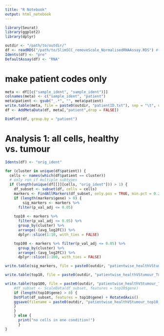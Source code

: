 ```yaml
---
title: "R Notebook"
output: html_notebook
---
```


```r
library(Seurat)
library(ggplot2)
library(dplyr)
```

```r
outdir <- "/path/to/outdir/"
df <- readRDS("/path/to/SlimSCC_removeScale_NormalisedRNAAssay.RDS") #the same thing but on HD (quicker to load)
Idents(df) <- "pre"
DefaultAssay(df) <- "RNA"
```

# make patient codes only

```r
meta <- df[[c("sample_ident", "sample_ident")]]
colnames(meta) <- c("sample_ident", "patient")
meta$patient <- gsub("_.*", "", meta$patient)
write.table(meta, file = paste0(outdir, "patientID.txt"), sep = "\t", quote = FALSE, col.names = NA)
df <- AddMetaData(df, meta[,"patient",drop = FALSE])
```

```r
DimPlot(df, group.by = "patient")
```

# Analysis 1: all cells, healthy vs. tumour

```r
Idents(df) <- "orig_ident"

for (cluster in unique(df$patient)) {
  cells <- names(which(df$patient == cluster))
  # only run if multiple subtypes
  if (length(unique(df[[]][cells, "orig_ident"])) > 1) {
    df_subset <- subset(df, cells = cells)
    markers <- FindAllMarkers(df_subset, only.pos = TRUE, min.pct = 0.25, logfc.threshold = 0.25)
    if (length(markers$gene) > 0) {
        sig_markers <- markers %>%
      filter(p_val_adj <= 0.05)
    
    top10 <- markers %>%
      filter(p_val_adj <= 0.05) %>%
      group_by(cluster) %>%
      arrange(-(avg_log2FC)) %>%
      dplyr::slice(1:10, with_ties = FALSE)

    top100 <- markers %>% filter(p_val_adj <= 0.05) %>%
      group_by(cluster) %>%
      arrange(-(avg_log2FC)) %>%
      dplyr::slice(1:100, with_ties = FALSE)

write.table(sig_markers, file = paste0(outdir, "patientwise_healthVStumour_SigMarkers_patient_", cluster, ".txt"), sep = "\t", quote = FALSE, col.names = NA)

write.table(top10, file = paste0(outdir, "patientwise_healthVStumour_Top10_patient_", cluster, ".txt"), sep = "\t", quote = FALSE, col.names = NA)

write.table(top100, file = paste0(outdir, "patientwise_healthVStumour_Top100_patient_", cluster, ".txt"), sep = "\t", quote = FALSE, col.names = NA)    
    #df_subset <- ScaleData(df_subset, features = top10$gene)
    if (length(top10$gene) > 0) {
    DotPlot(df_subset, features = top10$gene) + RotatedAxis()
    ggsave(filename = paste0(outdir, "patientwise_healthVStumour_top10_patient_", cluster, ".jpeg"))
    }
    }
    } else {
      print("no cells in one condition!")
      }
}
```


